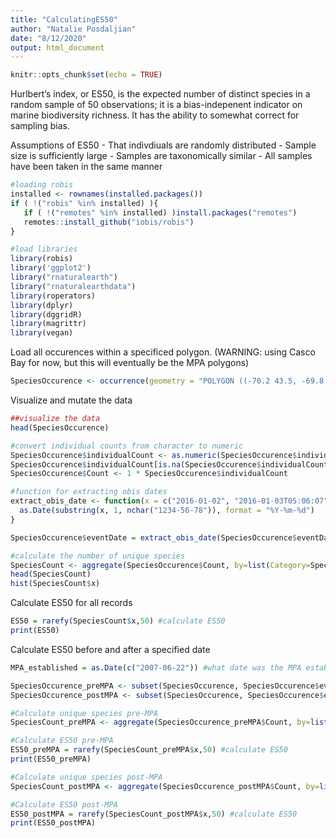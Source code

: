 ```yaml
---
title: "CalculatingES50"
author: "Natalie Posdaljian"
date: "8/12/2020"
output: html_document
---
```


```r
knitr::opts_chunk$set(echo = TRUE)
```

Hurlbert's index, or ES50, is the expected number of distinct species in a random sample of 50 observations; it is a bias-indepenent indicator on marine biodiversity richness. It has the ability to somewhat correct for sampling bias.

Assumptions of ES50
- That indivdiuals are randomly distributed
- Sample size is sufficiently large
- Samples are taxonomically similar
- All samples have been taken in the same manner

```r
#loading robis
installed <- rownames(installed.packages())
if ( !("robis" %in% installed) ){
   if ( !("remotes" %in% installed) )install.packages("remotes")
   remotes::install_github("iobis/robis")
}

#load libraries
library(robis)
library('ggplot2')
library("rnaturalearth")
library("rnaturalearthdata")
library(roperators)
library(dplyr)
library(dggridR)
library(magrittr) 
library(vegan)
```

Load all occurences within a specificed polygon. (WARNING: using Casco Bay for now, but this will eventually be the MPA polygons)

```r
SpeciesOccurence <- occurrence(geometry = "POLYGON ((-70.2 43.5, -69.8 43.5, -69.8 43.9, -70.2 43.9, -70.2 43.5)) ")
```
Visualize and mutate the data
```r
##visualize the data
head(SpeciesOccurence)

#convert individual counts from character to numeric
SpeciesOccurence$individualCount <- as.numeric(SpeciesOccurence$individualCount)
SpeciesOccurence$individualCount[is.na(SpeciesOccurence$individualCount)] <- 1 #convert NANs to 1; I'm assuming that if it's listed, there was at least one count, even if it wasn't listed
SpeciesOccurence$Count <- 1 * SpeciesOccurence$individualCount

#function for extracting obis dates
extract_obis_date <- function(x = c("2016-01-02", "2016-01-03T05:06:07", "June 29, 1999")){
  as.Date(substring(x, 1, nchar("1234-56-78")), format = "%Y-%m-%d")
}

SpeciesOccurence$eventDate = extract_obis_date(SpeciesOccurence$eventDate) #change eventDate from character to date

#calculate the number of unique species
SpeciesCount <- aggregate(SpeciesOccurence$Count, by=list(Category=SpeciesOccurence$scientificName),FUN=sum)
head(SpeciesCount)
hist(SpeciesCount$x)
```

Calculate ES50 for all records
```r
ES50 = rarefy(SpeciesCount$x,50) #calculate ES50
print(ES50)
```

Calculate ES50 before and after a specified date
```r
MPA_established = as.Date(c("2007-06-22")) #what date was the MPA established

SpeciesOccurence_preMPA <- subset(SpeciesOccurence, SpeciesOccurence$eventDate < MPA_established) #Species Occurences before the MPA was established
SpeciesOccurence_postMPA <- subset(SpeciesOccurence, SpeciesOccurence$eventDate > MPA_established) #Species Occurences after the MPA was established

#Calculate unique species pre-MPA
SpeciesCount_preMPA <- aggregate(SpeciesOccurence_preMPA$Count, by=list(Category=SpeciesOccurence_preMPA$scientificName),FUN=sum)

#Calculate ES50 pre-MPA
ES50_preMPA = rarefy(SpeciesCount_preMPA$x,50) #calculate ES50
print(ES50_preMPA)

#Calculate unique species post-MPA
SpeciesCount_postMPA <- aggregate(SpeciesOccurence_postMPA$Count, by=list(Category=SpeciesOccurence_postMPA$scientificName),FUN=sum)

#Calculate ES50 post-MPA
ES50_postMPA = rarefy(SpeciesCount_postMPA$x,50) #calculate ES50
print(ES50_postMPA)
```

